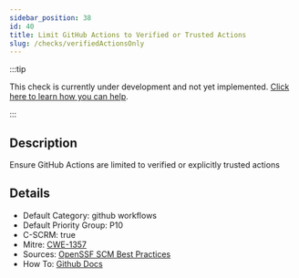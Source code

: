 ```yaml
---
sidebar_position: 38
id: 40
title: Limit GitHub Actions to Verified or Trusted Actions
slug: /checks/verifiedActionsOnly
---
```


<!-- BANNER:START -->
:::tip

This check is currently under development and not yet implemented. [Click here to learn how you can help](/contribute).

:::
<!-- BANNER:END -->

<!-- DESCRIPTION:START -->
## Description
Ensure GitHub Actions are limited to verified or explicitly trusted actions
<!-- DESCRIPTION:END -->

<!-- DETAILS:START -->
## Details
- Default Category: github workflows
- Default Priority Group: P10
- C-SCRM: true
- Mitre: [CWE-1357](https://cwe.mitre.org/data/definitions/1357.html)
- Sources: [OpenSSF SCM Best Practices](https://best.openssf.org/SCM-BestPractices/github/actions/all_github_actions_are_allowed.html)
- How To: [Github Docs](https://docs.github.com/en/repositories/managing-your-repositorys-settings-and-features/enabling-features-for-your-repository/managing-github-actions-settings-for-a-repository#allowing-select-actions-and-reusable-workflows-to-run)

<!-- DETAILS:END -->

